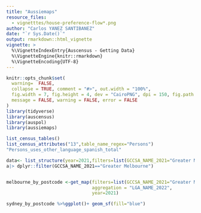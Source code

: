 ```yaml
---
title: "Aussiemaps"
resource_files:
  - vignetttes/house-preference-flow*.png
author: "Carlos YANEZ SANTIBANEZ"
date: "`r Sys.Date()`"
output: rmarkdown::html_vignette
vignette: >
  %\VignetteIndexEntry{Auscensus - Getting Data}
  %\VignetteEngine{knitr::rmarkdown}
  %\VignetteEncoding{UTF-8}
---
```


```r

knitr::opts_chunk$set(
  warning=  FALSE,
  collapse = TRUE, comment = "#>", out.width = "100%",
  fig.width = 7, fig.height = 4, dev = "CairoPNG", dpi = 150, fig.path = "vignettes/get-data-",
  message = FALSE, warning = FALSE, error = FALSE
)
library(tidyverse)
library(auscensus)
library(auspol)
library(aussiemaps)

```



```r
list_census_tables()
list_census_attributes("13",table_name_regex="Persons")
"Persons_uses_other_language_spanish_total"

data<- list_structure(year=2021,filters=list(GCCSA_NAME_2021="Greater Melbourne"))
a|> dplyr::filter(GCCSA_NAME_2021=="Greater Melbourne")


melbourne_by_postcode <-get_map(filters=list(GCCSA_NAME_2021="Greater Melbourne"),
                                aggregation = "LGA_NAME_2022",
                                year=2021) 

sydney_by_postcode %>%ggplot()+ geom_sf(fill="blue")

  
```

